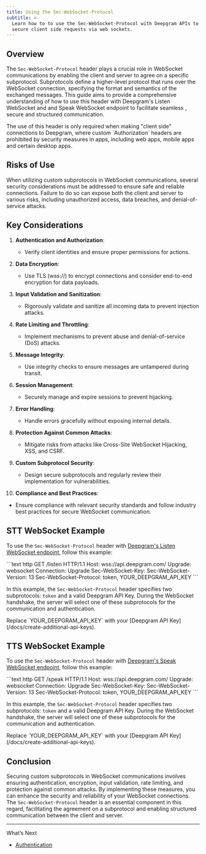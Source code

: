 ```yaml
---
title: Using the Sec-WebSocket-Protocol
subtitle: >-
  Learn how to to use the Sec-WebSocket-Protocol with Deepgram APIs to send
  secure client side requests via web sockets.
---
```



## Overview

The `Sec-WebSocket-Protocol` header plays a crucial role in WebSocket communications by enabling the client and server to agree on a specific subprotocol. Subprotocols define a higher-level protocol that runs over the WebSocket connection, specifying the format and semantics of the exchanged messages. This guide aims to provide a comprehensive understanding of how to use this header with Deepgram's Listen WebSocket and and Speak WebSocket endpoint to facilitate seamless , secure and structured communication.

<Info>
  The use of this header is only required when making "client side" connections to Deepgram, where custom `Authorization` headers are prohibited by security measures in apps, including web apps, mobile apps and certain desktop apps.
</Info>

## Risks of Use

When utilizing custom subprotocols in WebSocket communications, several security considerations must be addressed to ensure safe and reliable connections. Failure to do so can expose both the client and server to various risks, including unauthorized access, data breaches, and denial-of-service attacks.

## Key Considerations

1. **Authentication and Authorization**:

   * Verify client identities and ensure proper permissions for actions.

2. **Data Encryption**:

   * Use TLS (wss\://) to encrypt connections and consider end-to-end encryption for data payloads.

3. **Input Validation and Sanitization**:

   * Rigorously validate and sanitize all incoming data to prevent injection attacks.

4. **Rate Limiting and Throttling**:

   * Implement mechanisms to prevent abuse and denial-of-service (DoS) attacks.

5. **Message Integrity**:

   * Use integrity checks to ensure messages are untampered during transit.

6. **Session Management**:

   * Securely manage and expire sessions to prevent hijacking.

7. **Error Handling**:

   * Handle errors gracefully without exposing internal details.

8. **Protection Against Common Attacks**:

   * Mitigate risks from attacks like Cross-Site WebSocket Hijacking, XSS, and CSRF.

9. **Custom Subprotocol Security**:

   * Design secure subprotocols and regularly review their implementation for vulnerabilities.

10. **Compliance and Best Practices**:

* Ensure compliance with relevant security standards and follow industry best practices for secure WebSocket communication.

## STT WebSocket Example

To use the `Sec-WebSocket-Protocol` header with [Deepgram's Listen WebSocket endpoint,](/reference/speech-to-text-api/listen-streaming) follow this example:

<CodeGroup>
  ```text http
  GET /listen HTTP/1.1
  Host: wss://api.deepgram.com/
  Upgrade: websocket
  Connection: Upgrade
  Sec-WebSocket-Key: <calculated at runtime>
  Sec-WebSocket-Version: 13
  Sec-WebSocket-Protocol: token, YOUR_DEEPGRAM_API_KEY
  ```
</CodeGroup>

In this example, the `Sec-WebSocket-Protocol` header specifies two subprotocols: `token` and a valid Deepgram API Key. During the WebSocket handshake, the server will select one of these subprotocols for the communication and authentication.

<Warning>
  Replace `YOUR_DEEPGRAM_API_KEY` with your [Deepgram API Key](/docs/create-additional-api-keys).
</Warning>

## TTS WebSocket Example

To use the `Sec-WebSocket-Protocol` header with [Deepgram's Speak WebSocket endpoint](/reference/text-to-speech-api/speak-streaming), follow this example:

<CodeGroup>
  ```text http
  GET /speak HTTP/1.1
  Host: wss://api.deepgram.com/
  Upgrade: websocket
  Connection: Upgrade
  Sec-WebSocket-Key: <calculated at runtime>
  Sec-WebSocket-Version: 13
  Sec-WebSocket-Protocol: token, YOUR_DEEPGRAM_API_KEY
  ```
</CodeGroup>

In this example, the `Sec-WebSocket-Protocol` header specifies two subprotocols: `token` and a valid Deepgram API Key. During the WebSocket handshake, the server will select one of these subprotocols for the communication and authentication.

<Warning>
  Replace `YOUR_DEEPGRAM_API_KEY` with your [Deepgram API Key](/docs/create-additional-api-keys).
</Warning>

## Conclusion

Securing custom subprotocols in WebSocket communications involves ensuring authentication, encryption, input validation, rate limiting, and protection against common attacks. By implementing these measures, you can enhance the security and reliability of your WebSocket connections. The `Sec-WebSocket-Protocol` header is an essential component in this regard, facilitating the agreement on a subprotocol and enabling structured communication between the client and server.

***

What’s Next

* [Authentication](/reference/authentication)
